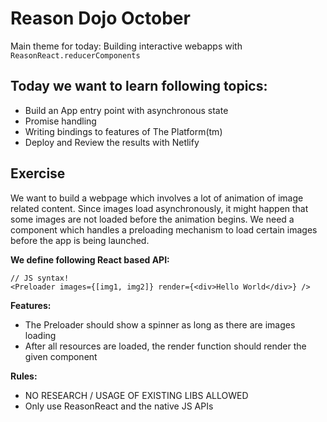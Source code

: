 # Reason Dojo October

Main theme for today: Building interactive webapps with `ReasonReact.reducerComponents`

## Today we want to learn following topics:

- Build an App entry point with asynchronous state
- Promise handling
- Writing bindings to features of The Platform(tm)
- Deploy and Review the results with Netlify

## Exercise

We want to build a webpage which involves a lot of animation of image related content.
Since images load asynchronously, it might happen that some images are not loaded before the animation begins.
We need a component which handles a preloading mechanism to load certain images before the app is being launched.

**We define following React based API:**

```
// JS syntax!
<Preloader images={[img1, img2]} render={<div>Hello World</div>} />
```

**Features:**
- The Preloader should show a spinner as long as there are images loading
- After all resources are loaded, the render function should render the given component

**Rules:**
- NO RESEARCH / USAGE OF EXISTING LIBS ALLOWED
- Only use ReasonReact and the native JS APIs




